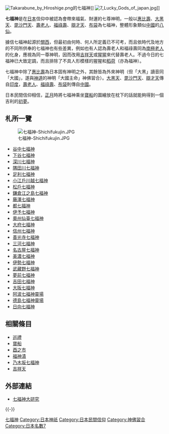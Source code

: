 [[File:Takarabune_by_Hiroshige.png|thumb]]的七福神]]
[[File:7_Lucky_Gods_of_japan.jpg|thumb]]]]

'''七福神'''是在[[日本|日本]]信仰中被認為會帶來福氣、財運的七尊神明，一般以[[惠比壽|惠比壽]]、[[大黑天|大黑天]]、[[毘沙門天|毘沙門天]]、[[壽老人|壽老人]]、[[福祿壽_(日本神祇)|福祿壽]]、[[辯才天|辯才天]]、[[布袋和尚|布袋]]為七福神，整體形象類似[[中國|中國]]的[[八仙|八仙]]。

據信七福神起源於[[關西地方|關西]]，但最初由何時、何人所定義已不可考，而且依時代及地方的不同所供奉的七福神也有些差異，例如也有人認為壽老人和福祿壽同為[[南極老人|南極老人]]的化身，應視為同一尊神明，因而改用[[吉祥天|吉祥天]]或[[猩猩|猩猩]]來代替壽老人。不過今日的七福神已大致定調，而且排除了不具人形模樣的猩猩和[[稻荷|稻荷]]（亦為福神）。

七福神中除了[[惠比壽|惠比壽]]為日本固有神明之外，其餘皆為外來神明（但「大黑」讀音同「大國」，遂與[[神道|神道]]的神明「大國主命」神佛習合）。[[大黑天|大黑天]]、[[毘沙門天|毘沙門天]]、[[辯才天|辯才天]]傳自[[印度|印度]]，[[壽老人|壽老人]]、[[福祿壽_(日本神祇)|福祿壽]]、[[布袋和尚|布袋]]則傳自[[中國|中國]]。

日本民間信仰相信，[[正月|正月]]時將七福神乘坐[[寶船|寶船]]的圖繪放在枕下的話就能夠得到一個吉利的[[初夢|初夢]]。

== 札所一覽 ==
[[File:七福神-Shichifukujin.JPG|thumb]]
* [[谷中七福神|谷中七福神]]
* [[下谷七福神|下谷七福神]]
* [[深川七福神|深川七福神]]
* [[隅田川七福神|隅田川七福神]]
* [[足利七福神|足利七福神]]
* [[小江戶川越七福神|小江戶川越七福神]]
* [[松戶七福神|松戶七福神]]
* [[鎌倉江之島七福神|鎌倉江之島七福神]]
* [[藤澤七福神|藤澤七福神]]
* [[都七福神|都七福神]]
* [[伊予七福神|伊予七福神]]
* [[奧州仙臺七福神|奧州仙臺七福神]]
* [[大府七福神|大府七福神]]
* [[信州七福神|信州七福神]]
* [[善光寺七福神|善光寺七福神]]
* [[三河七福神|三河七福神]]
* [[名古屋七福神|名古屋七福神]]
* [[美濃七福神|美濃七福神]]
* [[伊勢七福神|伊勢七福神]]
* [[武藏野七福神|武藏野七福神]]
* [[夢前七福神|夢前七福神]]
* [[吉田七福神|吉田七福神]]
* [[大阪七福神|大阪七福神]]
* [[阿波七福神靈場|阿波七福神靈場]]
* [[德島七福神靈場|德島七福神靈場]]
* [[日向之國七福神靈場|日向七福神]]

== 相關條目 ==
{{Portal box|日本|宗教}}
{{Commons category|Seven Lucky Gods|七福神}}
* [[巡禮|巡禮]]
* [[寶船|寶船]]
* [[酉之市|酉之市]]
* [[福神漬|福神漬]]
* [[乃木坂46|乃木坂七福神]]
* [[吉祥天|吉祥天]]

== 外部連結 ==
* [https://web.archive.org/web/20120705090653/http://homepage1.nifty.com/manekinekoclub/kenkyu/kaibo/7fuku/7fuku.html 七福神大研究]

{{-}}
{{七福神}}
{{DEFAULTSORT:七福神}}
[[Category:七福神|]]
[[Category:日本神祇|Category:日本神祇]]
[[Category:日本民間信仰|Category:日本民間信仰]]
[[Category:神佛習合|Category:神佛習合]]
[[Category:日本名數7|Category:日本名數7]]